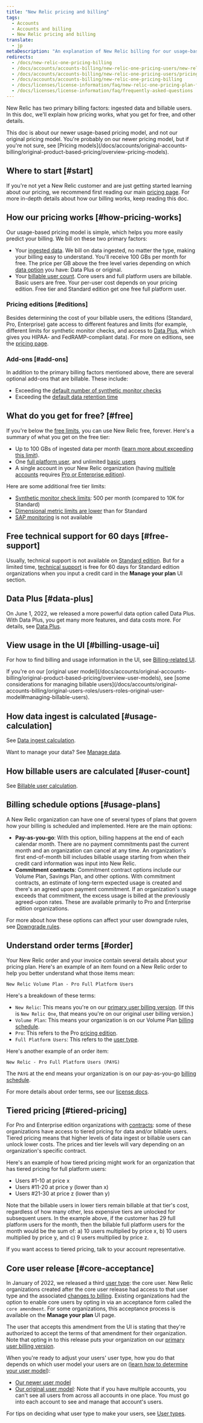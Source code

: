 ```yaml
---
title: "New Relic pricing and billing" 
tags:
  - Accounts
  - Accounts and billing
  - New Relic pricing and billing
translate:
  - jp
metaDescription: "An explanation of New Relic billing for our usage-based pricing model."
redirects:
  - /docs/new-relic-one-pricing-billing
  - /docs/accounts/accounts-billing/new-relic-one-pricing-users/new-relic-one-pricing-billing
  - /docs/accounts/accounts-billing/new-relic-one-pricing-users/pricing-billing
  - /docs/accounts/accounts-billing/new-relic-one-pricing-billing
  - /docs/licenses/license-information/faq/new-relic-one-pricing-plan-frequently-asked-questions
  - /docs/licenses/license-information/faq/frequently-asked-questions
---
```


New Relic has two primary billing factors: ingested data and billable users. In this doc, we'll explain how pricing works, what you get for free, and other details. 

<Callout variant="tip">
This doc is about our newer usage-based pricing model, and not our original pricing model. You're probably on our newer pricing model, but if you're not sure, see [Pricing models](/docs/accounts/original-accounts-billing/original-product-based-pricing/overview-pricing-models).
</Callout>

## Where to start [#start]

If you're not yet a New Relic customer and are just getting started learning about our pricing, we recommend first reading our main [pricing page](https://newrelic.com/pricing). For more in-depth details about how our billing works, keep reading this doc. 

## How our pricing works [#how-pricing-works]

Our usage-based pricing model is simple, which helps you more easily predict your billing. We bill on these two primary factors:

* Your [ingested data](/docs/accounts/accounts-billing/new-relic-one-pricing-billing/data-ingest-billing). We bill on data ingested, no matter the type, making your billing easy to understand. You'll receive 100 GBs per month for free. The price per GB above the free level varies depending on which [data option](/docs/accounts/accounts-billing/new-relic-one-pricing-billing/data-ingest-billing#data-prices) you have: Data Plus or original.
* Your [billable user count](/docs/accounts/accounts-billing/new-relic-one-pricing-billing/user-count-billing). Core users and full platform users are billable. Basic users are free. Your per-user cost depends on your pricing edition. Free tier and Standard edition get one free full platform user.

### Pricing editions [#editions]

Besides determining the cost of your billable users, the editions (Standard, Pro, Enterprise) gate access to different features and limits (for example, different limits for synthetic monitor checks, and access to [Data Plus](/docs/accounts/accounts-billing/new-relic-one-pricing-billing/data-ingest-billing/#data-plus), which gives you HIPAA- and FedRAMP-compliant data). For more on editions, see the [pricing page](https://newrelic.com/pricing). 

### Add-ons [#add-ons]

In addition to the primary billing factors mentioned above, there are several optional add-ons that are billable. These include: 

* Exceeding the [default number of synthetic monitor checks](/docs/synthetics/synthetic-monitoring/getting-started/monitor-limits)
* Exceeding the [default data retention time](/docs/data-apis/manage-data/manage-data-retention/#adjust-retention)

## What do you get for free? [#free]

If you're below the [free limits](#how-pricing-works), you can use New Relic free, forever. Here's a summary of what you get on the free tier:

* Up to 100 GBs of ingested data per month ([learn more about exceeding this limit](/docs/accounts/accounts-billing/new-relic-one-pricing-billing/data-ingest-billing#free-tier-limits)).
* One [full platform user](/docs/accounts/accounts-billing/new-relic-one-user-management/user-type), and unlimited [basic users](/docs/accounts/accounts-billing/new-relic-one-user-management/user-type) 
* A single account in your New Relic organization (having [multiple accounts](/docs/accounts/accounts-billing/account-structure/new-relic-account-structure) requires [Pro or Enterprise edition](https://newrelic.com/pricing)).

Here are some additional free tier limits: 

* [Synthetic monitor check limits](/docs/synthetics/synthetic-monitoring/using-monitors/monitor-limits): 500 per month (compared to 10K for Standard)
* [Dimensional metric limits are lower](/docs/data-apis/ingest-apis/metric-api/metric-api-limits-restricted-attributes/#additional-considerations) than for Standard
* [SAP monitoring](/docs/data-apis/custom-data/sap-integration/#requirements) is not available 

## Free technical support for 60 days [#free-support]

Usually, technical support is not available on [Standard edition](https://newrelic.com/pricing). But for a limited time, [technical support](https://support.newrelic.com/s/) is free for 60 days for Standard edition organizations when you input a credit card in the **Manage your plan** UI section.

## Data Plus [#data-plus]

On June 1, 2022, we released a more powerful data option called Data Plus. With Data Plus, you get many more features, and data costs more. For details, see [Data Plus](/docs/accounts/accounts-billing/new-relic-one-pricing-billing/data-ingest-billing#data-prices).

## View usage in the UI [#billing-usage-ui]

For how to find billing and usage information in the UI, see [Billing-related UI](/docs/accounts/accounts-billing/general-account-settings/introduction-account-settings).

<Callout variant="important">
  If you're on our [original user model](/docs/accounts/original-accounts-billing/original-product-based-pricing/overview-user-models), see [some considerations for managing billable users](/docs/accounts/original-accounts-billing/original-users-roles/users-roles-original-user-model#managing-billable-users).
</Callout>

## How data ingest is calculated [#usage-calculation]

See [Data ingest calculation](/docs/accounts/accounts-billing/new-relic-one-pricing-billing/data-ingest-billing).

Want to manage your data? See [Manage data](/docs/data-apis/manage-data/manage-data-coming-new-relic).

## How billable users are calculated [#user-count]

See [Billable user calculation](/docs/accounts/accounts-billing/new-relic-one-pricing-billing/user-count-billing).

## Billing schedule options [#usage-plans]

A New Relic organization can have one of several types of plans that govern how your billing is scheduled and implemented. Here are the main options:

* **Pay-as-you-go**: With this option, billing happens at the end of each calendar month. There are no payment commitments past the current month and an organization can cancel at any time. An organization's first end-of-month bill includes billable usage starting from when their credit card information was input into New Relic.
* **Commitment contracts**: Commitment contract options include our Volume Plan, Savings Plan, and other options. With commitment contracts, an estimate of long-term expected usage is created and there's an agreed upon payment commitment. If an organization's usage exceeds that commitment, the excess usage is billed at the previously agreed-upon rates. These are available primarily to Pro and Enterprise edition organizations. 

For more about how these options can affect your user downgrade rules, see [Downgrade rules](/docs/accounts/accounts-billing/new-relic-one-pricing-billing/user-count-billing#user-downgrade-rules).

## Understand order terms [#order]

Your New Relic order and your invoice contain several details about your pricing plan. Here's an example of an item found on a New Relic order to help you better understand what those items mean: 

```
New Relic Volume Plan - Pro Full Platform Users
```

Here's a breakdown of these terms: 

* `New Relic`: This means you're on our [primary user billing version](/docs/accounts/accounts-billing/new-relic-one-pricing-billing/user-count-billing/#pricing-versions). (If this is `New Relic One`, that means you're on our original user billing version.)
* `Volume Plan`: This means your organization is on our Volume Plan [billing schedule](#usage-plans).
*  `Pro`: This refers to the Pro [pricing edition](/docs/accounts/accounts-billing/new-relic-one-pricing-billing/new-relic-one-pricing-billing/#how-pricing-works). 
* `Full Platform Users`: This refers to the [user type](/docs/accounts/accounts-billing/new-relic-one-user-management/user-type). 


Here's another example of an order item: 

```
New Relic - Pro Full Platform Users (PAYG)
```

The `PAYG` at the end means your organization is on our pay-as-you-go [billing schedule](#usage-plans). 

For more details about order terms, see our [license docs](/docs/licenses/license-information/usage-plans/new-relic-one-usage-plan-descriptions).

## Tiered pricing [#tiered-pricing]

For Pro and Enterprise edition organizations with [contracts](#usage-plans): some of these organizations have access to tiered pricing for data and/or billable users. Tiered pricing means that higher levels of data ingest or billable users can unlock lower costs. The prices and tier levels will vary depending on an organization's specific contract. 

Here's an example of how tiered pricing might work for an organization that has tiered pricing for full platform users:

* Users #1-10 at price x
* Users #11-20 at price y (lower than x)
* Users #21-30 at price z (lower than y)

Note that the billable users in lower tiers remain billable at that tier's cost, regardless of how many other, less expensive tiers are unlocked for subsequent users. In the example above, if the customer has 29 full platform users for the month, then the billable full platform users for the month would be the sum of: a) 10 users multiplied by price x, b) 10 users multiplied by price y, and c) 9 users multiplied by price z. 

If you want access to tiered pricing, talk to your account representative. 

## Core user release [#core-acceptance]

In January of 2022, we released a third [user type](/docs/accounts/accounts-billing/new-relic-one-user-management/user-type): the core user. New Relic organizations created after the core user release had access to that user type and the associated [changes to billing](/docs/accounts/accounts-billing/new-relic-one-pricing-billing/user-count-billing/#pricing-versions). Existing organizations had the option to enable core users by opting in via an acceptance form called the `core amendment`. For some organizations, this acceptance process is available on the **Manage your plan** UI page. 

The user that accepts this amendment from the UI is stating that they're authorized to accept the terms of that amendment for their organization. Note that opting in to this release puts your organization on our [primary user billing version](/docs/accounts/accounts-billing/new-relic-one-pricing-billing/user-count-billing/#pricing-versions). 

When you're ready to adjust your users' user type, how you do that depends on which user model your users are on ([learn how to determine your user model](/docs/accounts/original-accounts-billing/original-users-roles/overview-user-models)):

* [Our newer user model](/docs/accounts/accounts-billing/new-relic-one-user-management/user-management-ui-and-tasks/#edit-user-type)
* [Our original user model](/docs/accounts/original-accounts-billing/original-users-roles/users-roles-original-user-model/#update-user-type): Note that if you have multiple accounts, you can't see all users from across all accounts in one place. You must go into each account to see and manage that account's users.

For tips on deciding what user type to make your users, see [User types](/docs/accounts/accounts-billing/new-relic-one-user-management/user-type).